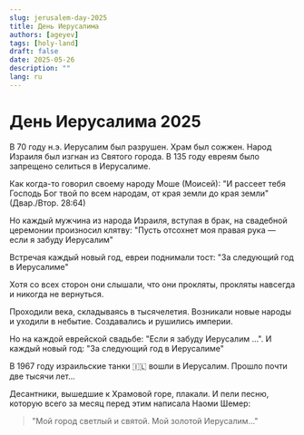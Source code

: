 ```yaml
---
slug: jerusalem-day-2025
title: День Иерусалима
authors: [ageyev]
tags: [holy-land]
draft: false
date: 2025-05-26
description: ""
lang: ru
---
```



# День Иерусалима 2025

В 70 году н.э. Иерусалим был разрушен. Храм был сожжен. Народ Израиля был изгнан из Святого города. В 135 году евреям было запрещено селиться в Иерусалиме.

Как когда-то говорил своему народу Моше (Моисей): "И рассеет тебя Господь Бог твой по всем народам, от края земли до края земли" (Двар./Втор. 28:64)

Но каждый мужчина из народа Израиля, вступая в брак, на свадебной церемонии произносил клятву: "Пусть отсохнет моя правая рука — если я забуду Иерусалим"

Встречая каждый новый год, евреи поднимали тост: "За следующий год в Иерусалиме"

Хотя со всех сторон они слышали, что они прокляты, прокляты навсегда и никогда не вернуться.

Проходили века, складываясь в тысячелетия. Возникали новые народы и уходили в небытие. Создавались и рушились империи.

Но на каждой еврейской свадьбе: "Если я забуду Иерусалим ...". И каждый новый год: "За следующий год в Иерусалиме"

В 1967 году израильские танки 🇮🇱 вошли в Иерусалим. Прошло почти две тысячи лет...

Десантники, вышедшие к Храмовой горе, плакали. И пели песню, которую всего за месяц перед этим написала Наоми Шемер:

> "Мой город светлый и святой. Мой золотой Иерусалим..."

<LiteYouTubeEmbed
    id="aG2s9Sp7tKg"
    title='עפרה חזה - ירושלים של זהב'
    noCookie={false}
/>






